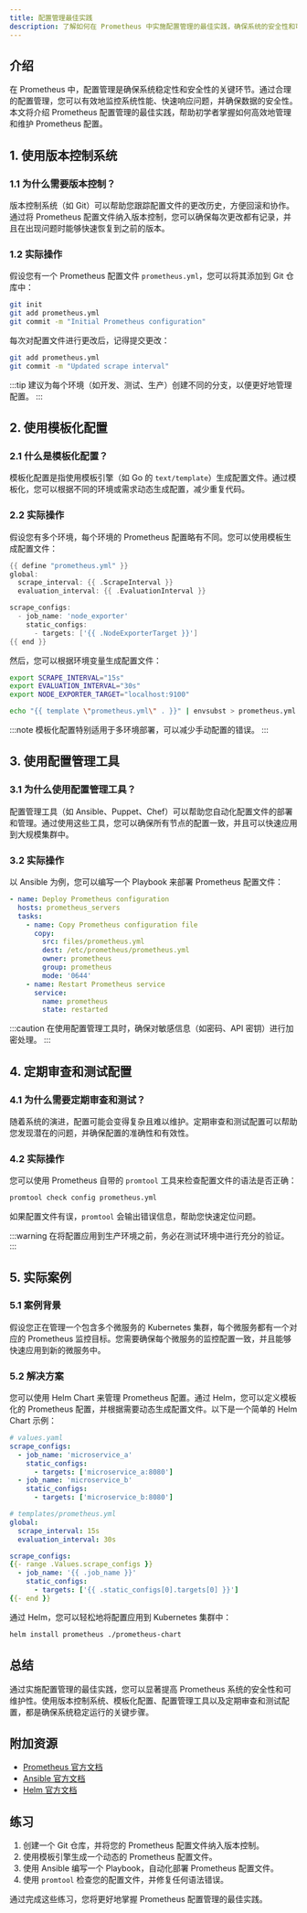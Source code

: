 ```yaml
---
title: 配置管理最佳实践
description: 了解如何在 Prometheus 中实施配置管理的最佳实践，确保系统的安全性和可维护性。
---
```


## 介绍

在 Prometheus 中，配置管理是确保系统稳定性和安全性的关键环节。通过合理的配置管理，您可以有效地监控系统性能、快速响应问题，并确保数据的安全性。本文将介绍 Prometheus 配置管理的最佳实践，帮助初学者掌握如何高效地管理和维护 Prometheus 配置。

## 1. 使用版本控制系统

### 1.1 为什么需要版本控制？

版本控制系统（如 Git）可以帮助您跟踪配置文件的更改历史，方便回滚和协作。通过将 Prometheus 配置文件纳入版本控制，您可以确保每次更改都有记录，并且在出现问题时能够快速恢复到之前的版本。

### 1.2 实际操作

假设您有一个 Prometheus 配置文件 `prometheus.yml`，您可以将其添加到 Git 仓库中：

```bash
git init
git add prometheus.yml
git commit -m "Initial Prometheus configuration"
```

每次对配置文件进行更改后，记得提交更改：

```bash
git add prometheus.yml
git commit -m "Updated scrape interval"
```

:::tip
建议为每个环境（如开发、测试、生产）创建不同的分支，以便更好地管理配置。
:::

## 2. 使用模板化配置

### 2.1 什么是模板化配置？

模板化配置是指使用模板引擎（如 Go 的 `text/template`）生成配置文件。通过模板化，您可以根据不同的环境或需求动态生成配置，减少重复代码。

### 2.2 实际操作

假设您有多个环境，每个环境的 Prometheus 配置略有不同。您可以使用模板生成配置文件：

```go
{{ define "prometheus.yml" }}
global:
  scrape_interval: {{ .ScrapeInterval }}
  evaluation_interval: {{ .EvaluationInterval }}

scrape_configs:
  - job_name: 'node_exporter'
    static_configs:
      - targets: ['{{ .NodeExporterTarget }}']
{{ end }}
```

然后，您可以根据环境变量生成配置文件：

```bash
export SCRAPE_INTERVAL="15s"
export EVALUATION_INTERVAL="30s"
export NODE_EXPORTER_TARGET="localhost:9100"

echo "{{ template \"prometheus.yml\" . }}" | envsubst > prometheus.yml
```

:::note
模板化配置特别适用于多环境部署，可以减少手动配置的错误。
:::

## 3. 使用配置管理工具

### 3.1 为什么使用配置管理工具？

配置管理工具（如 Ansible、Puppet、Chef）可以帮助您自动化配置文件的部署和管理。通过使用这些工具，您可以确保所有节点的配置一致，并且可以快速应用到大规模集群中。

### 3.2 实际操作

以 Ansible 为例，您可以编写一个 Playbook 来部署 Prometheus 配置文件：

```yaml
- name: Deploy Prometheus configuration
  hosts: prometheus_servers
  tasks:
    - name: Copy Prometheus configuration file
      copy:
        src: files/prometheus.yml
        dest: /etc/prometheus/prometheus.yml
        owner: prometheus
        group: prometheus
        mode: '0644'
    - name: Restart Prometheus service
      service:
        name: prometheus
        state: restarted
```

:::caution
在使用配置管理工具时，确保对敏感信息（如密码、API 密钥）进行加密处理。
:::

## 4. 定期审查和测试配置

### 4.1 为什么需要定期审查和测试？

随着系统的演进，配置可能会变得复杂且难以维护。定期审查和测试配置可以帮助您发现潜在的问题，并确保配置的准确性和有效性。

### 4.2 实际操作

您可以使用 Prometheus 自带的 `promtool` 工具来检查配置文件的语法是否正确：

```bash
promtool check config prometheus.yml
```

如果配置文件有误，`promtool` 会输出错误信息，帮助您快速定位问题。

:::warning
在将配置应用到生产环境之前，务必在测试环境中进行充分的验证。
:::

## 5. 实际案例

### 5.1 案例背景

假设您正在管理一个包含多个微服务的 Kubernetes 集群，每个微服务都有一个对应的 Prometheus 监控目标。您需要确保每个微服务的监控配置一致，并且能够快速应用到新的微服务中。

### 5.2 解决方案

您可以使用 Helm Chart 来管理 Prometheus 配置。通过 Helm，您可以定义模板化的 Prometheus 配置，并根据需要动态生成配置文件。以下是一个简单的 Helm Chart 示例：

```yaml
# values.yaml
scrape_configs:
  - job_name: 'microservice_a'
    static_configs:
      - targets: ['microservice_a:8080']
  - job_name: 'microservice_b'
    static_configs:
      - targets: ['microservice_b:8080']
```

```yaml
# templates/prometheus.yml
global:
  scrape_interval: 15s
  evaluation_interval: 30s

scrape_configs:
{{- range .Values.scrape_configs }}
  - job_name: '{{ .job_name }}'
    static_configs:
      - targets: ['{{ .static_configs[0].targets[0] }}']
{{- end }}
```

通过 Helm，您可以轻松地将配置应用到 Kubernetes 集群中：

```bash
helm install prometheus ./prometheus-chart
```

## 总结

通过实施配置管理的最佳实践，您可以显著提高 Prometheus 系统的安全性和可维护性。使用版本控制系统、模板化配置、配置管理工具以及定期审查和测试配置，都是确保系统稳定运行的关键步骤。

## 附加资源

- [Prometheus 官方文档](https://prometheus.io/docs/)
- [Ansible 官方文档](https://docs.ansible.com/)
- [Helm 官方文档](https://helm.sh/docs/)

## 练习

1. 创建一个 Git 仓库，并将您的 Prometheus 配置文件纳入版本控制。
2. 使用模板引擎生成一个动态的 Prometheus 配置文件。
3. 使用 Ansible 编写一个 Playbook，自动化部署 Prometheus 配置文件。
4. 使用 `promtool` 检查您的配置文件，并修复任何语法错误。

通过完成这些练习，您将更好地掌握 Prometheus 配置管理的最佳实践。